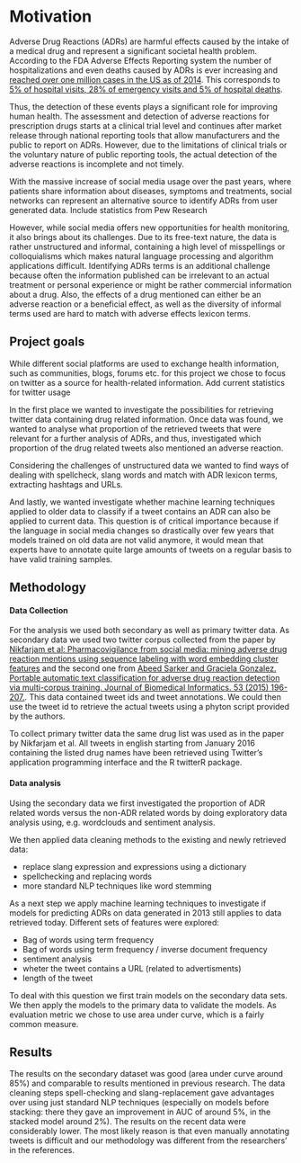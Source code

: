 # Motivation

Adverse Drug Reactions (ADRs) are harmful effects caused by the intake of a medical drug and represent a significant societal health problem. According to the FDA Adverse Effects Reporting system the number of hospitalizations and even deaths caused by ADRs is ever increasing and [reached over one million cases in the US as of 2014](http://www.fda.gov/Drugs/GuidanceComplianceRegulatoryInformation/Surveillance/AdverseDrugEffects/ucm070434.htm). This corresponds to [5% of hospital visits, 28% of emergency visits and 5% of hospital deaths](http://diego.asu.edu/Publications/ADRClassify.html).

Thus, the detection of these events plays a significant role for improving human health. The assessment and detection of adverse reactions for prescription drugs starts at a clinical trial level and continues after market release through national reporting tools that allow manufacturers and the public to report on ADRs. However, due to the limitations of clinical trials or the voluntary nature of public reporting tools, the actual detection of the adverse reactions is incomplete and not timely.

With the massive increase of social media usage over the past years, where patients share information about diseases, symptoms and treatments, social networks can represent an alternative source to identify ADRs from user generated data. Include statistics from Pew Research

However, while social media offers new opportunities for health monitoring, it also brings about its challenges. Due to its free-text nature, the data is rather unstructured and informal, containing a high level of misspellings or colloquialisms which makes natural language processing and algorithm applications difficult. Identifying ADRs terms is an additional challenge because often the information published can be irrelevant to an actual treatment or personal experience or might be rather commercial information about a drug. Also, the effects of a drug mentioned can either be an adverse reaction or a beneficial effect, as well as the diversity of informal terms used are hard to match with adverse effects lexicon terms.  
 
## Project goals

While different social platforms are used to exchange health information, such as communities, blogs, forums etc. for this project we chose to focus on twitter as a source for health-related information. Add current statistics for twitter usage

In the first place we wanted to investigate the possibilities for retrieving twitter data containing drug related information. 
Once data was found, we wanted to analyse what proportion of the retrieved tweets that were relevant for a further analysis of ADRs, and thus, investigated which proportion of the drug related tweets also mentioned an adverse reaction.

Considering the challenges of unstructured data we wanted to find ways of dealing with spellcheck, slang words and match with ADR lexicon terms, extracting hashtags and URLs. 

And lastly, we wanted investigate whether machine learning techniques applied to older data to classify if a tweet contains an ADR can also be applied to current data. This question is of critical importance because if the language in social media changes so drastically over few years that models trained on old data are not valid anymore, it  would mean that experts have to annotate quite large amounts of tweets on a regular basis to have valid training samples.

## Methodology

#### Data Collection

For the analysis we used both secondary as well as primary twitter data. 
As secondary data we used two twitter corpus collected from the paper by [Nikfarjam et al: 
Pharmacovigilance from social media: mining adverse drug reaction mentions using sequence labeling with word embedding cluster features](http://www.ncbi.nlm.nih.gov/pubmed/25755127) and the second one from [Abeed Sarker and Graciela Gonzalez. Portable automatic text classification for adverse drug reaction detection via multi-corpus training. Journal of Biomedical Informatics. 53 (2015) 196-207.](http://diego.asu.edu/Publications/ADRClassify.html).
This data contained tweet ids and tweet annotations. We could then use the tweet id to retrieve the actual tweets using a phyton script provided by the authors. 

To collect primary twitter data the same drug list was used as in the paper by Nikfarjam et al. All tweets in english starting from January 2016 containing the listed drug names have been retrieved using Twitter’s application programming interface and the R twitterR package.  


#### Data analysis

Using the secondary data we first investigated the proportion of ADR related words versus the non-ADR related words by doing exploratory data analysis using, e.g. wordclouds and sentiment analysis.

We then applied data cleaning methods to the existing and newly retrieved data:

+ replace slang expression and expressions using a dictionary
+ spellchecking and replacing words
+ more standard NLP techniques like word stemming
 
As a next step we apply machine learning techniques to investigate if models for predicting ADRs on data generated in 2013 still applies to data retrieved today. Different sets of features were explored:

+ Bag of words using term frequency
+ Bag of words using term frequency / inverse document frequency
+ sentiment analysis
+ wheter the tweet contains a URL (related to advertisments)
+ length of the tweet

To deal with this question we first train models on the secondary data sets. We then apply the models to the primary data to validate the models. As evaluation metric we chose to use area under curve, which is a fairly common measure.

## Results

The results on the secondary dataset was good (area under curve around 85%) and comparable to results mentioned in previous research. The data cleaning steps spell-checking and slang-replacement gave advantages over using just standard NLP techniques (especially on models before stacking: there they gave an improvement in AUC of around 5%, in the stacked model around 2%).
The results on the recent data were considerably lower. The most likely reason is that even manually annotating tweets is difficult and our methodology was different from the researchers' in the references.
